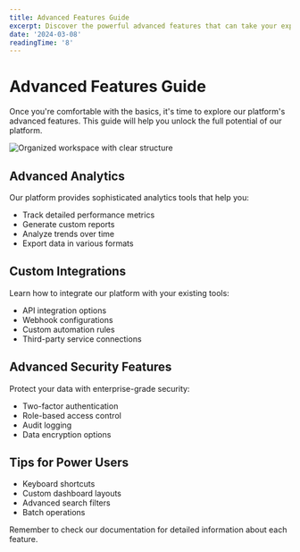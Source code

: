 ```yaml
---
title: Advanced Features Guide
excerpt: Discover the powerful advanced features that can take your experience to the next level.
date: '2024-03-08'
readingTime: '8'
---
```


# Advanced Features Guide

Once you're comfortable with the basics, it's time to explore our platform's advanced features. This guide will help you unlock the full potential of our platform.

![Organized workspace with clear structure](/images/blog/best-practices/processed.jpg)

## Advanced Analytics

Our platform provides sophisticated analytics tools that help you:

- Track detailed performance metrics
- Generate custom reports
- Analyze trends over time
- Export data in various formats

## Custom Integrations

Learn how to integrate our platform with your existing tools:

- API integration options
- Webhook configurations
- Custom automation rules
- Third-party service connections

## Advanced Security Features

Protect your data with enterprise-grade security:

- Two-factor authentication
- Role-based access control
- Audit logging
- Data encryption options

## Tips for Power Users

- Keyboard shortcuts
- Custom dashboard layouts
- Advanced search filters
- Batch operations

Remember to check our documentation for detailed information about each feature.

